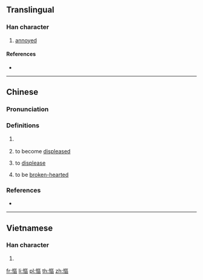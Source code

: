 {{character info/new}}
{{also|怄}}
==Translingual==

===Han character===
{{Han char|rn=61|rad=心|as=11|sn=14|four=91016|canj=PSRR|ids=⿰忄區}}

# [[annoyed]]

====References====
* {{Han ref|kx=0399.280|dkj=11126|dj=0739.150|hdz=42345.040|uh=616A|ud=24938|bh=E1D3|bd=57811}}

----

==Chinese==
{{zh-forms|s=怄|alt=㥑-Sichuanese,嘔-Sichuanese}}

===Pronunciation===
{{zh-pron
|m=òu
|m-s=ngou4
|c=au3,au1
|cat=verb
}}

===Definitions===
{{zh-hanzi}}

# {{rfdef|zh}} {{attention|zh|needs normal definitions}}
# {{lb|zh|Sichuanese}} to become [[displeased]]
# {{lb|zh|Sichuanese}} to [[displease]]
# {{lb|zh|Sichuanese}} to be [[broken-hearted]]

===References===
* {{R:yue:mfccd}}

----

==Vietnamese==

===Han character===
{{vi-readings|rs=心11|hanviet=âu}}

# {{defn|lang=vi|sort=心11}}

[[fr:慪]]
[[li:慪]]
[[pl:慪]]
[[th:慪]]
[[zh:慪]]
